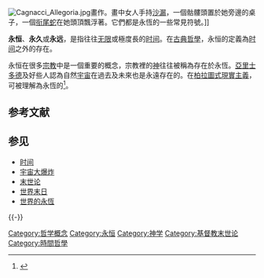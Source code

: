 {{expand|time=2010-11-20T11:13:46+00:00}}
{{Time sidebar}}
[[File:Cagnacci_Allegoria.jpg|thumb]]畫作。畫中女人手持[[沙漏|沙漏]]，一個骷髏頭置於她旁邊的桌子，一個[[衔尾蛇|衔尾蛇]]在她頭頂飄浮著。它們都是永恆的一些常見符號。]]

'''永恒'''、'''永久'''或'''永远'''，是指往往[[无限|无限]]或極度長的[[时间|时间]]。在[[古典哲學|古典哲學]]，永恒的定義為[[时间|时间]]之外的存在。

永恒在很多[[宗教|宗教]]中是一個重要的概念，宗教裡的[[神|神]]往往被稱為存在於永恆。[[亞里士多德|亞里士多德]]及好些人認為自然[[宇宙|宇宙]]在過去及未來也是永遠存在的。在[[柏拉圖實在論|柏拉圖式現實主義]]，{{tsl|en|Immutability_(theology)|永遠不改變}}可被理解為永恆的<ref>{{cite web |url=http://plato.stanford.edu/entries/eternity/#Ety |title=Stanford Encyclopedia of Philosophy, Eternity |publisher=Plato.stanford.edu |date= |accessdate=2016-06-13 |archive-date=2021-02-16 |archive-url=https://web.archive.org/web/20210216222524/https://plato.stanford.edu/entries/eternity/#Ety |dead-url=no }}</ref>。

== 参考文献 ==
{{Reflist}}

== 参见 ==
{{Portal box|哲学|宗教}}
* [[时间|时间]]
* [[宇宙大爆炸|宇宙大爆炸]]
* [[末世论|末世论]]
* [[世界末日|世界末日]]
*[[世界的永恆|世界的永恆]]

{{-}}
{{时间导航}}
{{宗教和神话中的时间}}

{{Authority control}}

[[Category:哲学概念|Category:哲学概念]]
[[Category:永恒|Category:永恒]]
[[Category:神学|Category:神学]]
[[Category:基督教末世论|Category:基督教末世论]]
[[Category:時間哲學|Category:時間哲學]]

{{哲学小作品}}
{{Culture-stub}}